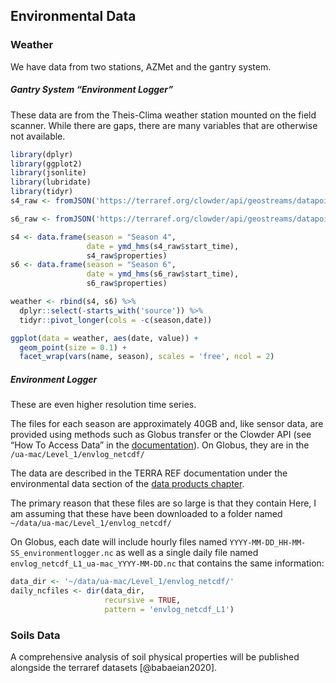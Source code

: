 ## Environmental Data

### Weather

We have data from two stations, AZMet and the gantry system.


##### Gantry System "Environment Logger"

These data are from the Theis-Clima weather station mounted on the field scanner. While there are gaps, there are many variables that are otherwise not available.

```r
library(dplyr)
library(ggplot2)
library(jsonlite)
library(lubridate)
library(tidyr)
s4_raw <- fromJSON('https://terraref.org/clowder/api/geostreams/datapoints?stream_id=46431&since=2017-04-20&until=2017-09-18', flatten = FALSE)

s6_raw <- fromJSON('https://terraref.org/clowder/api/geostreams/datapoints?stream_id=46431&since=2018-04-06&until=2018-08-01', flatten = FALSE)

s4 <- data.frame(season = "Season 4", 
                 date = ymd_hms(s4_raw$start_time),
                 s4_raw$properties)
s6 <- data.frame(season = "Season 6", 
                 date = ymd_hms(s6_raw$start_time),
                 s6_raw$properties)

weather <- rbind(s4, s6) %>% 
  dplyr::select(-starts_with('source')) %>% 
  tidyr::pivot_longer(cols = -c(season,date))

```


```r
ggplot(data = weather, aes(date, value)) +
  geom_point(size = 0.1) +
  facet_wrap(vars(name, season), scales = 'free', ncol = 2)
```

##### Environment Logger

These are even higher resolution time series.

The files for each season are approximately 40GB and, like sensor data, are provided using methods such as Globus transfer or the Clowder API (see "How To Access Data" in the [documentation](https://docs.terraref.org/user-manual/how-to-access-data)). On Globus, they are in the `/ua-mac/Level_1/envlog_netcdf/`

The data are described in the TERRA REF documentation under the environmental data section of the [data products chapter](https://docs.terraref.org/user-manual/data-products/environmental-conditions).

The primary reason that these files are so large is that they contain 
Here, I am assuming that these have been downloaded to a folder named `~/data/ua-mac/Level_1/envlog_netcdf/`

On Globus, each date will include hourly files named `YYYY-MM-DD_HH-MM-SS_environmentlogger.nc` as well as a single daily file named `envlog_netcdf_L1_ua-mac_YYYY-MM-DD.nc` that contains the same information:

```r
data_dir <- '~/data/ua-mac/Level_1/envlog_netcdf/'
daily_ncfiles <- dir(data_dir, 
                     recursive = TRUE, 
                     pattern = 'envlog_netcdf_L1')

```




### Soils Data

A comprehensive analysis of soil physical properties will be published alongside the terraref datasets [@babaeian2020].